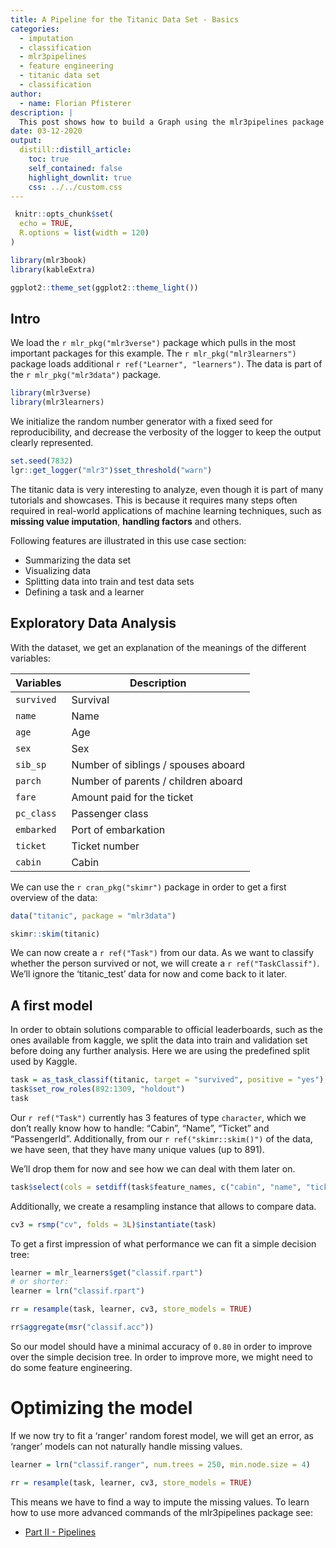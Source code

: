 ```yaml
---
title: A Pipeline for the Titanic Data Set - Basics
categories:
  - imputation
  - classification
  - mlr3pipelines
  - feature engineering
  - titanic data set
  - classification
author:
  - name: Florian Pfisterer
description: |
  This post shows how to build a Graph using the mlr3pipelines package on the "titanic" dataset.
date: 03-12-2020
output:
  distill::distill_article:
    toc: true
    self_contained: false
    highlight_downlit: true
    css: ../../custom.css
---
```


```r
 knitr::opts_chunk$set(
  echo = TRUE,
  R.options = list(width = 120)
)

library(mlr3book)
library(kableExtra)

ggplot2::theme_set(ggplot2::theme_light())
```

## Intro

We load the `r mlr_pkg("mlr3verse")` package which pulls in the most important packages for this example.
The `r mlr_pkg("mlr3learners")` package loads additional `r ref("Learner", "learners")`.
The data is part of the `r mlr_pkg("mlr3data")`  package.

```r
library(mlr3verse)
library(mlr3learners)
```

We initialize the random number generator with a fixed seed for reproducibility, and decrease the verbosity of the logger to keep the output clearly represented.

```r
set.seed(7832)
lgr::get_logger("mlr3")$set_threshold("warn")
```

The titanic data is very interesting to analyze, even though it is part of many tutorials
and showcases.
This is because it requires many steps often required in real-world applications of machine
learning techniques, such as **missing value imputation**, **handling factors** and others.

Following features are illustrated in this use case section:

* Summarizing the data set
* Visualizing data
* Splitting data into train and test data sets
* Defining a task and a learner

## Exploratory Data Analysis

With the dataset, we get an explanation of the meanings of the different variables:

| Variables  | Description                         |
| ---------- | ----------------------------------- |
| `survived` | Survival                            |
| `name`     | Name                                |
| `age`      | Age                                 |
| `sex`      | Sex                                 |
| `sib_sp`   | Number of siblings / spouses aboard |
| `parch`    | Number of parents / children aboard |
| `fare`     | Amount paid for the ticket          |
| `pc_class` | Passenger class                     |
| `embarked` | Port of embarkation                 |
| `ticket`   | Ticket number                       |
| `cabin`    | Cabin                               |

We can use the `r cran_pkg("skimr")` package in order to get a first overview of the data:

```r
data("titanic", package = "mlr3data")

skimr::skim(titanic)
```

We can now create a `r ref("Task")` from our data.
As we want to classify whether the person survived or not, we will create a
`r ref("TaskClassif")`. We'll ignore the 'titanic_test' data for now and come back to it later.

## A first model

In order to obtain solutions comparable to official leaderboards, such as the ones available from kaggle, we split the data into train and validation set before doing any further analysis.
Here we are using the predefined split used by Kaggle.

```r
task = as_task_classif(titanic, target = "survived", positive = "yes")
task$set_row_roles(892:1309, "holdout")
task
```

Our `r ref("Task")` currently has $3$ features of type `character`, which we don't really know how  to handle:
"Cabin", "Name", "Ticket" and "PassengerId".
Additionally, from our `r ref("skimr::skim()")` of the data, we have seen, that they have many unique values (up to 891).

We'll drop them for now and see how we can deal with them later on.

```r
task$select(cols = setdiff(task$feature_names, c("cabin", "name", "ticket")))
```

Additionally, we create a resampling instance that allows to compare data.

```r
cv3 = rsmp("cv", folds = 3L)$instantiate(task)
```

To get a first impression of what performance we can fit a simple decision tree:

```r
learner = mlr_learners$get("classif.rpart")
# or shorter:
learner = lrn("classif.rpart")

rr = resample(task, learner, cv3, store_models = TRUE)

rr$aggregate(msr("classif.acc"))
```

So our model should have a minimal accuracy of `0.80` in order to improve over the simple decision tree.
In order to improve more, we might need to do some feature engineering.

# Optimizing the model

If we now try to fit a 'ranger' random forest model, we will get an error,
as 'ranger' models can not naturally handle missing values.

```r
learner = lrn("classif.ranger", num.trees = 250, min.node.size = 4)

rr = resample(task, learner, cv3, store_models = TRUE)
```

This means we have to find a way to impute the missing values.
To learn how to use more advanced commands of the mlr3pipelines package see:

* [Part II - Pipelines](https://mlr3gallery.mlr-org.com/posts/2020-04-27-mlr3pipelines-Imputation-titanic/)
